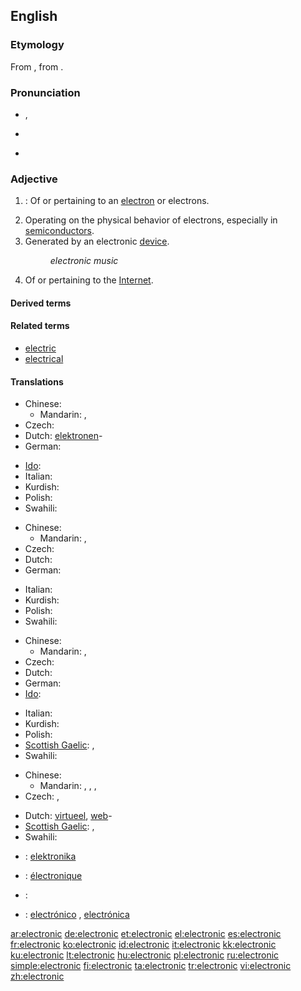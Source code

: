 ==English==

{{rank|account|party|sight|455|electronic|sea|necessary|idea}}

===Etymology===
From {{etyl|la|en}} {{term|electrinus||made of amber|lang=la}}, from {{etyl|grc|en}}  {{term|ἤλεκτρον||amber|tr=ēlektron|lang=grc|sc=polytonic}}.

===Pronunciation===
* {{a|RP}} {{IPA|/ˌɛl.ɛkˈtɹɒn.ɪk/|/ˌɛl.ɪkˈtɹɒn.ɪk/|/ɪˌlɛkˈtɹɒn.ɪk/}}, {{SAMPA|/I%lEk"trQnIk/}}
* {{a|US}} {{IPA|/ɪˌlɛkˈtɹɑː.nɪk/|/ˌiː.lɛkˈtɹɑː.nɪk/}}
* {{audio|en-us-electronic.ogg|Audio (US)}}

===Adjective===
{{en-adj|-}}

# {{context|physics|chemistry}}: Of or pertaining to an [[electron]] or electrons.
# Operating on the physical behavior of electrons, especially in [[semiconductor]]s.
# Generated by an electronic [[device]].
#: ''electronic music''
# Of or pertaining to the [[Internet]].

====Derived terms====
{{lookfrom|electronic}}

====Related terms====
* [[electric]]
* [[electrical]]

====Translations====
{{trans-top|pertaining to electrons}}
* Chinese:
** Mandarin: {{t|zh|電子|tr=diànzǐ de|alt=電子的|sc=Hani}}, {{t|zh|电子|tr=diànzǐ de|alt=电子的|sc=Hani}}
* Czech: {{t-|cs|elektronový}}
* Dutch: [[elektronen]]-
* German: {{t+|de|elektronisch}}
{{trans-mid}}
* [[Ido]]: {{t|io|elektronala|xs=Ido}}
* Italian: {{t+|it|elettronico}}
* Kurdish: {{t|ku|ئه‌لیکترۆنی|tr=elictroni|sc=ku-Arab}}
* Polish: {{t-|pl|elektronowy|m}}
* Swahili: {{t+|sw|ektroniki|xs=Swahili}}
{{trans-bottom}}

{{trans-top|operating on behavior of electrons}}
* Chinese:
** Mandarin: {{t|zh|電子|tr=diànzǐ de|alt=電子的|sc=Hani}}, {{t|zh|电子|tr=diànzǐ de|alt=电子的|sc=Hani}}
* Czech: {{t-|cs|elektronový}}
* Dutch: {{t-|nl|elektronisch}}
* German: {{t+|de|elektronisch}}
{{trans-mid}}
* Italian: {{t+|it|elettronico}}
* Kurdish: {{t|ku|ئه‌لیکترۆنی|tr=elictroni|sc=ku-Arab}}
* Polish: {{t+|pl|elektroniczny|m}}
* Swahili: {{t+|sw|ektroniki|xs=Swahili}}
{{trans-bottom}}

{{trans-top|generated by electronic device}}
* Chinese:
** Mandarin: {{t|zh|電子|tr=diànzǐ de|alt=電子的|sc=Hani}}, {{t|zh|电子|tr=diànzǐ de|alt=电子的|sc=Hani}}
* Czech: {{t-|cs|elektronický}}
* Dutch: {{t-|nl|elektronisch}}
* German: {{t+|de|elektronisch}}
* [[Ido]]: {{t-|io|elektronika|xs=Ido}}
{{trans-mid}}
* Italian: {{t+|it|elettronico}}
* Kurdish: {{t|ku|ئه‌لیکترۆنی|tr=elictroni|sc=ku-Arab}}
* Polish: {{t+|pl|elektroniczny|m}}
* [[Scottish Gaelic]]: {{t-|gd|dealanach|xs=Scottish Gaelic}}, {{t-|gd|dealain|xs=Scottish Gaelic}}
* Swahili: {{t+|sw|ektroniki|xs=Swahili}}
{{trans-bottom}}

{{trans-top|of or pertaining to the Internet}}
* Chinese:
** Mandarin: {{t|zh|電子|tr=diànzǐ de|alt=電子的|sc=Hani}}, {{t|zh|电子|tr=diànzǐ de|alt=电子的|sc=Hani}}, {{t|zh|網絡|tr=wǎngluò de|alt=網絡的|sc=Hani}}, {{t|zh|网络|tr=wǎngluò de|alt=网络的|sc=Hani}}
* Czech: {{t-|cs|elektronický}}, {{t-|cs|internetový}}
{{trans-mid}}
* Dutch: [[virtueel]], [[web]]-
* [[Scottish Gaelic]]: {{t-|gd|dealanach|xs=Scottish Gaelic}}, {{t-|gd|dealain|xs=Scottish Gaelic}}
* Swahili: {{t+|sw|ektroniki|xs=Swahili}}
{{trans-bottom}}

{{checktrans-top}}
* {{ttbc|Esperanto}}: [[elektronika]]
* {{ttbc|French}}: [[électronique]]
{{checktrans-mid}}
* {{ttbc|German}}: {{t+|de|elektronisch}}
* {{ttbc|Spanish}}: [[electrónico]] {{m}}, [[electrónica]] {{f}}
{{checktrans-bottom}}

[[ar:electronic]]
[[de:electronic]]
[[et:electronic]]
[[el:electronic]]
[[es:electronic]]
[[fr:electronic]]
[[ko:electronic]]
[[id:electronic]]
[[it:electronic]]
[[kk:electronic]]
[[ku:electronic]]
[[lt:electronic]]
[[hu:electronic]]
[[pl:electronic]]
[[ru:electronic]]
[[simple:electronic]]
[[fi:electronic]]
[[ta:electronic]]
[[tr:electronic]]
[[vi:electronic]]
[[zh:electronic]]